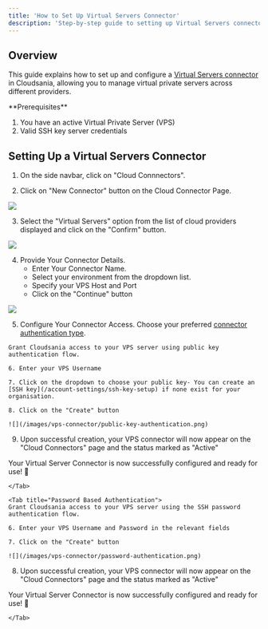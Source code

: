 ```yaml
---
title: 'How to Set Up Virtual Servers Connector'
description: 'Step-by-step guide to setting up Virtual Servers connector in Cloudsania'
---
```


## Overview

This guide explains how to set up and configure a [Virtual Servers connector](/cloud-connectors/vps-connector#authentication-methods) in Cloudsania, allowing you to manage virtual private servers across different providers.

<Note>
  **Prerequisites**

  1. You have an active Virtual Private Server (VPS)
  2. Valid SSH key
   server credentials
</Note>

## Setting Up a Virtual Servers Connector

1. On the side navbar, click on "Cloud Connnectors".

2. Click on "New Connector" button on the Cloud Connector Page.

![](/images/aws-connector/no-connector-state.png)

3. Select the "Virtual Servers" option from the list of cloud providers displayed and click on the "Confirm" button.

![](/images/vps-connector/vps.connector-option.png) 

4. Provide Your Connector Details.
   - Enter Your Connector Name.
   - Select your environment from the dropdown list.
   - Specify your VPS Host and Port
   - Click on the "Continue" button

![](/images/vps-connector/vps-connector-details.png) 

5. Configure Your Connector Access. Choose your preferred [connector authentication type](/cloud-connectors/vps-connector#authentication-methods).


<Tabs>
    <Tab title="Public Key Authentication (Recommended)">

    Grant Cloudsania access to your VPS server using public key authentication flow.

    6. Enter your VPS Username

    7. Click on the dropdown to choose your public key- You can create an [SSH key](/account-settings/ssh-key-setup) if none exist for your organisation.

    8. Click on the "Create" button

    ![](/images/vps-connector/public-key-authentication.png) 

9. Upon successful creation, your VPS connector will now appear on the "Cloud Connectors" page and the status marked as "Active"

Your Virtual Server Connector is now successfully configured and ready for use! 🎉

    </Tab>

    <Tab title="Password Based Authentication">
    Grant Cloudsania access to your VPS server using the SSH password authentication flow.

    6. Enter your VPS Username and Password in the relevant fields

    7. Click on the "Create" button

    ![](/images/vps-connector/password-authentication.png) 

8. Upon successful creation, your VPS connector will now appear on the "Cloud Connectors" page and the status marked as "Active"

Your Virtual Server Connector is now successfully configured and ready for use! 🎉

    </Tab>
</Tabs>
